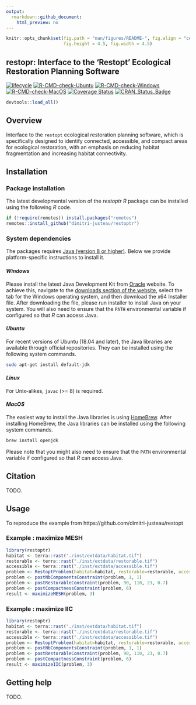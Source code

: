 ```yaml
---
output:
  rmarkdown::github_document:
    html_preview: no
---
```


```r
knitr::opts_chunk$set(fig.path = "man/figures/README-", fig.align = "center",
                      fig.height = 4.5, fig.width = 4.5)
```

<!--- README.md is generated from README.Rmd. Please edit that file -->

## restopr: Interface to the 'Restopt' Ecological Restoration Planning Software

[![lifecycle](https://img.shields.io/badge/Lifecycle-experimental-orange.svg)](https://lifecycle.r-lib.org/articles/stages.html)
[![R-CMD-check-Ubuntu](https://img.shields.io/github/workflow/status/dimitri-justeau/restoptr/Ubuntu/master.svg?label=Ubuntu)](https://github.com/dimitri-justeau/restoptr/actions)
[![R-CMD-check-Windows](https://img.shields.io/github/workflow/status/dimitri-justeau/restoptr/Windows/master.svg?label=Windows)](https://github.com/dimitri-justeau/restoptr/actions)
[![R-CMD-check-MacOS](https://img.shields.io/github/workflow/status/dimitri-justeau/restoptr/Mac%20OSX/master.svg?label=MacOS)](https://github.com/dimitri-justeau/restoptr/actions)
[![Coverage Status](https://codecov.io/github/dimitri-justeau/restoptr/coverage.svg?branch=master)](https://app.codecov.io/gh/dimitri-justeau/restoptr)
[![CRAN_Status_Badge](http://www.r-pkg.org/badges/version/restoptr)](https://github.com/dimitri-justeau/restoptr)

```r
devtools::load_all()
```

## Overview

Interface to the `restopt` ecological restoration planning software, which is specifically designed to identify connected, accessible, and compact areas for ecological restoration, with an emphasis on reducing habitat fragmentation and increasing habitat connectivity.

## Installation

### Package installation

The latest developmental version of the _restoptr R_ package can be installed using the following _R_ code.

```r
if (!require(remotes)) install.packages("remotes")
remotes::install_github("dimitri-justeau/restoptr")
```

### System dependencies

The packages requires [Java (version 8 or higher)](https://www.java.com/). Below we provide platform-specific instructions to install it.

#### _Windows_

Please install the latest Java Development Kit from [Oracle](www.oracle.com) website. To achieve this, navigate to the [downloads section of the website](https://www.oracle.com/java/technologies/javase-downloads.html), select the tab for the Windows operating system, and then download the x64 Installer file. After downloading the file, please run installer to install Java on your system. You will also need to ensure that the `PATH` environmental variable if configured so that _R_ can access Java.

#### _Ubuntu_

For recent versions of Ubuntu (18.04 and later), the Java libraries are available through official repositories. They can be installed using the following system commands.

```bash
sudo apt-get install default-jdk
```

#### _Linux_

For Unix-alikes, `javac` (>= 8) is required.

#### _MacOS_

The easiest way to install the Java libraries is using [HomeBrew](https://brew.sh/). After installing HomeBrew, the Java libraries can be installed using the following system commands.

```bash
brew install openjdk
```

Please note that you might also need to ensure that the `PATH` environmental variable if configured so that _R_ can access Java.

## Citation

TODO.

## Usage

To reproduce the example from https://github.com/dimitri-justeau/restopt

### Example : maximize MESH

```r
library(restoptr)
habitat <- terra::rast("./inst/extdata/habitat.tif")
restorable <- terra::rast("./inst/extdata/restorable.tif")
accessible <- terra::rast("./inst/extdata/accessible.tif")
problem <- RestoptProblem(habitat=habitat, restorable=restorable, accessible=accessible)
problem <- postNbComponentsConstraint(problem, 1, 1)
problem <- postRestorableConstraint(problem, 90, 110, 23, 0.7)
problem <- postCompactnessConstraint(problem, 6)
result <- maximizeMESH(problem, 3)
```

### Example : maximize IIC

```r
library(restoptr)
habitat <- terra::rast("./inst/extdata/habitat.tif")
restorable <- terra::rast("./inst/extdata/restorable.tif")
accessible <- terra::rast("./inst/extdata/accessible.tif")
problem <- RestoptProblem(habitat=habitat, restorable=restorable, accessible=accessible)
problem <- postNbComponentsConstraint(problem, 1, 1)
problem <- postRestorableConstraint(problem, 90, 110, 23, 0.7)
problem <- postCompactnessConstraint(problem, 6)
result <- maximizeIIC(problem, 3)
```

## Getting help

TODO.
